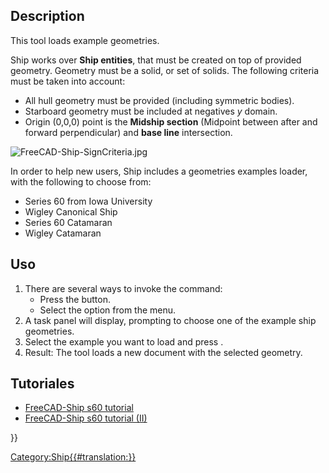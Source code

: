 <languages/>

{{Docnav
|
|[[Ship_CreateShip|Create a new ship]]
|[[Ship_Workbench|Ship]]
|IconL=
|IconR=Ship_CreateShip.svg
|IconC=Workbench_Ship.svg
}}

{{GuiCommand
|Name=Ship LoadExample
|MenuLocation=Ship design → Load an example ship geometry
|Workbenches=[[Ship_Workbench|Ship]]
|Shortcut=
|SeeAlso=
}}

== Description ==

This tool loads example geometries.

Ship works over '''Ship entities''', that must be created on top of provided geometry. Geometry must be a solid, or set of solids. The following criteria must be taken into account:
* All hull geometry must be provided (including symmetric bodies).
* Starboard geometry must be included at negatives ''y'' domain.
* Origin (0,0,0) point is the '''Midship section''' (Midpoint between after and forward perpendicular) and '''base line''' intersection.

[[Image:FreeCAD-Ship-SignCriteria.jpg]]
{{Caption|Ship sign criteria}}

In order to help new users, Ship includes a geometries examples loader, with the following to choose from:
* Series 60 from Iowa University
* Wigley Canonical Ship
* Series 60 Catamaran
* Wigley Catamaran

== Uso ==

# There are several ways to invoke the command:
#* Press the {{Button|[[Image:Ship_LoadExample.svg|16px]] [[Ship_LoadExample|Load an example ship geometry]]}} button.
#* Select the {{MenuCommand|Ship design → [[Image:Ship_LoadExample.svg|16px]] Load‏‎ an example ship geometry}} option from the menu.
# A task panel will display, prompting to choose one of the example ship geometries. 
# Select the example you want to load and press {{Button|Accept}}.
# Result: The tool loads a new document with the selected geometry.

{{VeryImportantMessage|Warning, before editing anything! You are now working with the original example file. To preserve the original unedited example, you must first save it as a new file before editing anything.}}

== Tutoriales ==

* [[FreeCAD-Ship_s60_tutorial|FreeCAD-Ship s60 tutorial]]
* [[FreeCAD-Ship_s60_tutorial_(II)|FreeCAD-Ship s60 tutorial (II)]] 


{{Docnav
|
|[[Ship_CreateShip|Create a new ship]]
|[[Ship_Workbench|Ship]]
|IconL=
|IconR=Ship_CreateShip.svg
|IconC=Workbench_Ship.svg
}}

{{Userdocnavi{{#translation:}}}}
[[Category:Ship{{#translation:}}]]